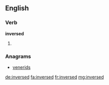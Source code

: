 ==English==

===Verb===
'''inversed'''

# {{en-past of|inverse}}

===Anagrams===
* [[venerids#English|venerids]]

[[de:inversed]]
[[fa:inversed]]
[[fr:inversed]]
[[mg:inversed]]